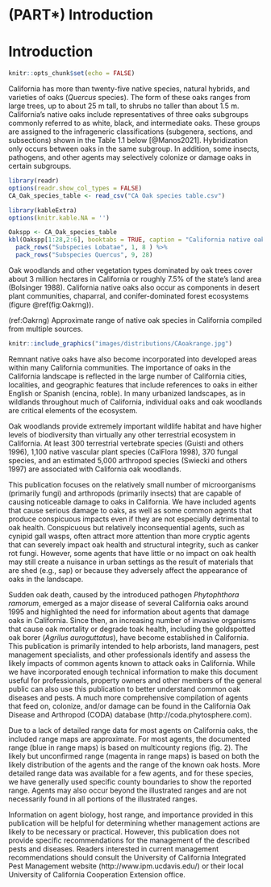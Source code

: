 # (PART\*) Introduction {-}
# Introduction {#Intro}

```r
knitr::opts_chunk$set(echo = FALSE)
```

California has more than twenty-five native species, natural hybrids, and varieties of oaks (*Quercus* species). The form of these oaks ranges from large trees, up to about 25 m tall, to shrubs no taller than about 1.5 m. California’s native oaks include representatives of three oaks subgroups commonly referred to as white, black, and intermediate oaks. These groups are assigned to the infrageneric classifications (subgenera, sections, and subsections) shown in the Table 1.1 below [@Manos2021].  Hybridization only occurs between oaks in the same subgroup.  In addition, some insects, pathogens, and other agents may selectively colonize or damage oaks in certain subgroups.

```r
library(readr)
options(readr.show_col_types = FALSE)
CA_Oak_species_table <- read_csv("CA Oak species table.csv")

```

```r
library(kableExtra)
options(knitr.kable.NA = '')

Oakspp <- CA_Oak_species_table
kbl(Oakspp[1:28,2:6], booktabs = TRUE, caption = "California native oak species and varieties grouped by subspecies") %>% 
  pack_rows("Subspecies Lobatae", 1, 8 ) %>%
  pack_rows("Subspecies Quercus", 9, 28)

```

Oak woodlands and other vegetation types dominated by oak trees cover about 3 million hectares in California or roughly 7.5% of the state’s land area (Bolsinger 1988).  California native oaks also occur as components in desert plant communities, chaparral, and conifer-dominated forest ecosystems (figure \@ref(fig:Oakrng)).

(ref:Oakrng) Approximate range of native oak species in California compiled from multiple sources.

```r
knitr::include_graphics("images/distributions/CAoakrange.jpg")
```


Remnant native oaks have also become incorporated into developed areas within many California communities.  The importance of oaks in the California landscape is reflected in the large number of California cities, localities, and geographic features that include references to oaks in either English or Spanish (encina, roble).  In many urbanized landscapes, as in wildlands throughout much of California, individual oaks and oak woodlands are critical elements of the ecosystem.

Oak woodlands provide extremely important wildlife habitat and have higher levels of biodiversity than virtually any other terrestrial ecosystem in California.  At least 300 terrestrial vertebrate species (Guisti and others 1996), 1,100 native vascular plant species (CalFlora 1998), 370 fungal species, and an estimated 5,000 arthropod species (Swiecki and others 1997) are associated with California oak woodlands.

This publication focuses on the relatively small number of microorganisms (primarily fungi) and arthropods (primarily insects) that are capable of causing noticeable damage to oaks in California.  We have included agents that cause serious damage to oaks, as well as some common agents that produce conspicuous impacts even if they are not especially detrimental to oak health.  Conspicuous but relatively inconsequential agents, such as cynipid gall wasps, often attract more attention than more cryptic agents that can severely impact oak health and structural integrity, such as canker rot fungi.  However, some agents that have little or no impact on oak health may still create a nuisance in urban settings as the result of materials that are shed (e.g., sap) or because they adversely affect the appearance of oaks in the landscape.

Sudden oak death, caused by the introduced pathogen *Phytophthora ramorum*, emerged as a major disease of several California oaks around 1995 and highlighted the need for information about agents that damage oaks in California. Since then, an increasing number of invasive organisms that cause oak mortality or degrade toak health, including the goldspotted oak borer (*Agrilus auroguttatus*), have become established in California. This publication is primarily intended to help arborists, land managers, pest management specialists, and other professionals identify and assess the likely impacts of common agents known to attack oaks in California.  While we have incorporated enough technical information to make this document useful for professionals, property owners and other members of the general public can also use this publication to better understand common oak diseases and pests.  A much more comprehensive compilation of agents that feed on, colonize, and/or damage can be found in the California Oak Disease and Arthropod (CODA) database (http://coda.phytosphere.com).

Due to a lack of detailed range data for most agents on California oaks, the included range maps are approximate.  For most agents, the documented range (blue in range maps) is based on multicounty regions (fig. 2).  The likely but unconfirmed range (magenta in range maps) is based on both the likely distribution of the agents and the range of the known oak hosts. More detailed range data was available for a few agents, and for these species, we have generally used specific county boundaries to show the reported range.  Agents may also occur beyond the illustrated ranges and are not necessarily found in all portions of the illustrated ranges.

Information on agent biology, host range, and importance provided in this publication will be helpful for determining whether management actions are likely to be necessary or practical. However, this publication does not provide specific recommendations for the management of the described pests and diseases. Readers interested in current management recommendations should consult the University of California Integrated Pest Management website (http://www.ipm.ucdavis.edu/) or their local University of California Cooperation Extension office.